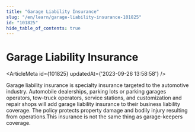 ```yaml
---
title: "Garage Liability Insurance"
slug: "/en/learn/garage-liability-insurance-101825"
id: "101825"
hide_table_of_contents: true
---
```



# Garage Liability Insurance

<ArticleMeta id={101825} updatedAt={'2023-09-26 13:58:58'} />
<div className='border-solid border-b border-t-0 my-4 border-[var(--ifm-color-gray-300)]' />

Garage liability insurance is specialty insurance targeted to the automotive industry. Automobile dealerships, parking lots or parking garages operators, tow-truck operators, service stations, and customization and repair shops will add garage liability insurance to their business liability coverage. The policy protects property damage and bodily injury resulting from operations.This insurance is not the same thing as garage-keepers coverage.
